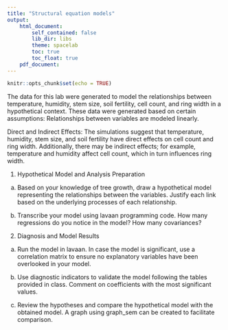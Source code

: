 ```yaml
---
title: "Structural equation models"
output:
    html_document:
        self_contained: false
        lib_dir: libs
        theme: spacelab
        toc: true
        toc_float: true
    pdf_document:
---
```


```r
knitr::opts_chunk$set(echo = TRUE)
```

The data for this lab were generated to model the relationships between temperature, humidity, stem size, soil fertility, cell count, and ring width in a hypothetical context. These data were generated based on certain assumptions: Relationships between variables are modeled linearly.

Direct and Indirect Effects: The simulations suggest that temperature, humidity, stem size, and soil fertility have direct effects on cell count and ring width. Additionally, there may be indirect effects; for example, temperature and humidity affect cell count, which in turn influences ring width.

1. Hypothetical Model and Analysis Preparation
a) Based on your knowledge of tree growth, draw a hypothetical model representing the relationships between the variables. Justify each link based on the underlying processes of each relationship.

b) Transcribe your model using lavaan programming code. How many regressions do you notice in the model? How many covariances?

2. Diagnosis and Model Results
a) Run the model in lavaan. In case the model is significant, use a correlation matrix to ensure no explanatory variables have been overlooked in your model.

b) Use diagnostic indicators to validate the model following the tables provided in class. Comment on coefficients with the most significant values.

c) Review the hypotheses and compare the hypothetical model with the obtained model. A graph using graph_sem can be created to facilitate comparison.